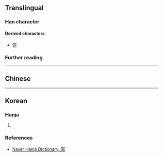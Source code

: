 {{character info}}
==Translingual==

===Han character===
{{Han char|rn=14|rad=冖|as=07|sn=9|four=37214|canj=BMUV|ids=⿱冖⿺元女}}

====Derived characters====
* [[䓻]]

===Further reading===
{{Han ref|kx=0130.231|hdz=10304.010|uh=34C2}}

----

==Chinese==
{{zh-see|寇}}

----

==Korean==

===Hanja===
{{ko-hanja|도적|구}}

# {{rfdef|ko|sort=冖07}}

===References===
* [https://hanja.dict.naver.com/#/entry/ccko/1831564e680744c2a233e3b180a1979f Naver Hanja Dictionary: 㓂]